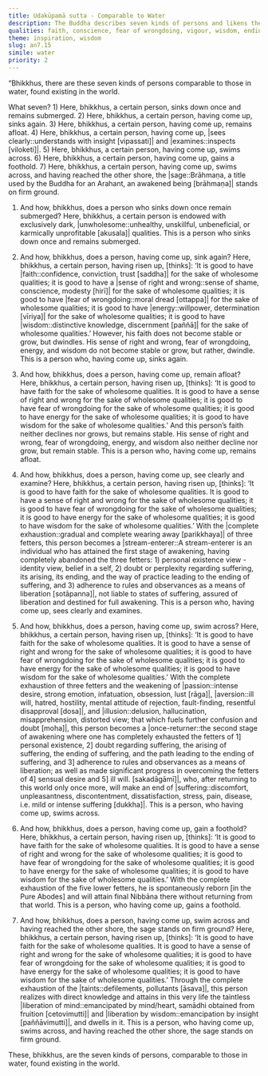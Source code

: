 ```yaml
---
title: Udakūpamā sutta - Comparable to Water
description: The Buddha describes seven kinds of persons and likens them to those in water — from those submerged in unwholesomeness to those who cross over fully. They represent the stages from spiritual stagnation to full awakening, including stream-enterers, once-returners, non-returners, and arahants.
qualities: faith, conscience, fear of wrongdoing, vigour, wisdom, ending, liberation
theme: inspiration, wisdom
slug: an7.15
simile: water
priority: 2
---
```


“Bhikkhus, there are these seven kinds of persons comparable to those in water, found existing in the world.

What seven? 1) Here, bhikkhus, a certain person, sinks down once and remains submerged. 2) Here, bhikkhus, a certain person, having come up, sinks again. 3) Here, bhikkhus, a certain person, having come up, remains afloat. 4) Here, bhikkhus, a certain person, having come up, |sees clearly::understands with insight [vipassati]| and |examines::inspects [viloketi]|. 5) Here, bhikkhus, a certain person, having come up, swims across. 6) Here, bhikkhus, a certain person, having come up, gains a foothold. 7) Here, bhikkhus, a certain person, having come up, swims across, and having reached the other shore, the |sage::Brāhmaṇa, a title used by the Buddha for an Arahant, an awakened being [brāhmaṇa]| stands on firm ground.

1) And how, bhikkhus, does a person who sinks down once remain submerged? Here, bhikkhus, a certain person is endowed with exclusively dark, |unwholesome::unhealthy, unskillful, unbeneficial, or karmically unprofitable [akusala]| qualities. This is a person who sinks down once and remains submerged.

2) And how, bhikkhus, does a person, having come up, sink again? Here, bhikkhus, a certain person, having risen up, [thinks]: ‘It is good to have |faith::confidence, conviction, trust [saddha]| for the sake of wholesome qualities; it is good to have a |sense of right and wrong::sense of shame, conscience, modesty [hirī]| <collapse>for the sake of wholesome qualities;</collapse> it is good to have |fear of wrongdoing::moral dread [ottappa]| <collapse>for the sake of wholesome qualities;</collapse> it is good to have |energy::willpower, determination [vīriya]| <collapse>for the sake of wholesome qualities;</collapse> it is good to have |wisdom::distinctive knowledge, discernment [paññā]| for the sake of wholesome qualities.’ However, his faith does not become stable or grow, but dwindles. His sense of right and wrong, fear of wrongdoing, energy, and wisdom do not become stable or grow, but rather, dwindle. This is a person who, having come up, sinks again.

3) And how, bhikkhus, does a person, having come up, remain afloat? Here, bhikkhus, a certain person, having risen up, [thinks]: ‘It is good to have faith for the sake of wholesome qualities. It is good to have a sense of right and wrong <collapse>for the sake of wholesome qualities;</collapse> it is good to have fear of wrongdoing <collapse>for the sake of wholesome qualities;</collapse> it is good to have energy <collapse>for the sake of wholesome qualities;</collapse> it is good to have wisdom for the sake of wholesome qualities.’ And this person’s faith neither declines nor grows, but remains stable. His sense of right and wrong, fear of wrongdoing, energy, and wisdom also neither decline nor grow, but remain stable. This is a person who, having come up, remains afloat.

4) And how, bhikkhus, does a person, having come up, see clearly and examine? Here, bhikkhus, a certain person, having risen up, [thinks]: ‘It is good to have faith for the sake of wholesome qualities. It is good to have a sense of right and wrong <collapse>for the sake of wholesome qualities;</collapse> it is good to have fear of wrongdoing <collapse>for the sake of wholesome qualities;</collapse> it is good to have energy <collapse>for the sake of wholesome qualities;</collapse> it is good to have wisdom for the sake of wholesome qualities.’ With the |complete exhaustion::gradual and complete wearing away [parikkhaya]| of three fetters, this person becomes a |stream-enterer::A stream-enterer is an individual who has attained the first stage of awakening, having completely abandoned the three fetters: 1) personal existence view - identity view, belief in a self, 2) doubt or perplexity regarding suffering, its arising, its ending, and the way of practice leading to the ending of suffering, and 3) adherence to rules and observances as a means of liberation [sotāpanna]|, not liable to states of suffering, assured of liberation and destined for full awakening. This is a person who, having come up, sees clearly and examines.

5) And how, bhikkhus, does a person, having come up, swim across? Here, bhikkhus, a certain person, having risen up, [thinks]: ‘It is good to have faith for the sake of wholesome qualities. It is good to have a sense of right and wrong <collapse>for the sake of wholesome qualities;</collapse> it is good to have fear of wrongdoing <collapse>for the sake of wholesome qualities;</collapse> it is good to have energy <collapse>for the sake of wholesome qualities;</collapse> it is good to have wisdom for the sake of wholesome qualities.’ With the complete exhaustion of three fetters and the weakening of |passion::intense desire, strong emotion, infatuation, obsession, lust [rāga]|, |aversion::ill will, hatred, hostility, mental attitude of rejection, fault-finding, resentful disapproval [dosa]|, and |illusion::delusion, hallucination, misapprehension, distorted view; that which fuels further confusion and doubt [moha]|, this person becomes a |once-returner::the second stage of awakening where one has completely exhausted the fetters of 1] personal existence, 2] doubt regarding suffering, the arising of suffering, the ending of suffering, and the path leading to the ending of suffering, and 3] adherence to rules and observances as a means of liberation; as well as made significant progress in overcoming the fetters of 4] sensual desire and 5] ill will. [sakadāgāmī]|, who, after returning to this world only once more, will make an end of |suffering::discomfort, unpleasantness, discontentment, dissatisfaction, stress, pain, disease, i.e. mild or intense suffering [dukkha]|. This is a person, who having come up, swims across.

6) And how, bhikkhus, does a person, having come up, gain a foothold? Here, bhikkhus, a certain person, having risen up, [thinks]: ‘It is good to have faith for the sake of wholesome qualities. It is good to have a sense of right and wrong <collapse>for the sake of wholesome qualities;</collapse> it is good to have fear of wrongdoing <collapse>for the sake of wholesome qualities;</collapse> it is good to have energy <collapse>for the sake of wholesome qualities;</collapse> it is good to have wisdom for the sake of wholesome qualities.’ With the complete exhaustion of the five lower fetters, he is spontaneously reborn [in the Pure Abodes] and will attain final Nibbāna there without returning from that world. This is a person, who having come up, gains a foothold.

7) And how, bhikkhus, does a person, having come up, swim across and having reached the other shore, the sage stands on firm ground? Here, bhikkhus, a certain person, having risen up, [thinks]: ‘It is good to have faith for the sake of wholesome qualities. It is good to have a sense of right and wrong <collapse>for the sake of wholesome qualities;</collapse> it is good to have fear of wrongdoing <collapse>for the sake of wholesome qualities;</collapse> it is good to have energy <collapse>for the sake of wholesome qualities;</collapse> it is good to have wisdom for the sake of wholesome qualities.’ Through the complete exhaustion of the |taints::defilements, pollutants [āsava]|, this person realizes with direct knowledge and attains in this very life the taintless |liberation of mind::emancipated by mind/heart, samādhi obtained from fruition [cetovimutti]| and |liberation by wisdom::emancipation by insight [paññāvimutti]|, and dwells in it. This is a person, who having come up, swims across, and having reached the other shore, the sage stands on firm ground.

These, bhikkhus, are the seven kinds of persons, comparable to those in water, found existing in the world.